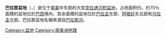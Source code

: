 {{Expand language|1=pt|time=2020-08-11T02:46:01+00:00}}
'''巴拉那盆地'''（{{Lang-pt|Bacia do Paraná}}，{{Lang-es|Cuenca Paraná}}）是位于[[南美|南美]]中东部的大型[[克拉通|克拉通]][[沉積盆地|沉积盆地]]，占地面积约{{Convert|1500000|km2|sqmi|abbr=on}}，约75％面積的盆地位於[[巴西|巴西]]境內，其余面積的盆地位於[[巴拉圭|巴拉圭]]东部、[[阿根廷|阿根廷]]东北部和[[乌拉圭|乌拉圭]]北部。巴拉那盆地名稱來源自[[巴拉那河|巴拉那河]]。

{{commons category|Paraná Basin}}
{{coord|25|00|S|54|00|W|display=title}}
{{normdaten}}
{{DEFAULTSORT:parana}}
[[Category:盆地|Category:盆地]]
[[Category:南美洲地理|Category:南美洲地理]]
{{南美洲地理小作品}}
